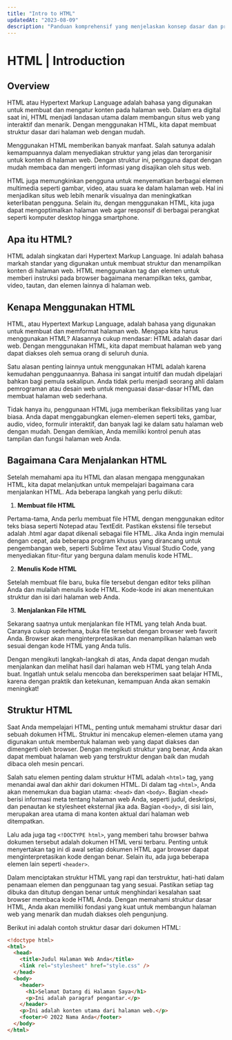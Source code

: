 ```yaml
---
title: "Intro to HTML"
updatedAt: "2023-08-09"
description: "Panduan komprehensif yang menjelaskan konsep dasar dan prinsip HTML untuk membantu Anda memulai membuat situs web yang menarik."
---
```


# HTML | Introduction

## Overview

HTML atau Hypertext Markup Language adalah bahasa yang digunakan untuk membuat dan mengatur konten pada halaman web. Dalam era digital saat ini, HTML menjadi landasan utama dalam membangun situs web yang interaktif dan menarik. Dengan menggunakan HTML, kita dapat membuat struktur dasar dari halaman web dengan mudah.

Menggunakan HTML memberikan banyak manfaat. Salah satunya adalah kemampuannya dalam menyediakan struktur yang jelas dan terorganisir untuk konten di halaman web. Dengan struktur ini, pengguna dapat dengan mudah membaca dan mengerti informasi yang disajikan oleh situs web.

HTML juga memungkinkan pengguna untuk menyematkan berbagai elemen multimedia seperti gambar, video, atau suara ke dalam halaman web. Hal ini menjadikan situs web lebih menarik visualnya dan meningkatkan keterlibatan pengguna. Selain itu, dengan menggunakan HTML, kita juga dapat mengoptimalkan halaman web agar responsif di berbagai perangkat seperti komputer desktop hingga smartphone.

## Apa itu HTML?

HTML adalah singkatan dari Hypertext Markup Language. Ini adalah bahasa markah standar yang digunakan untuk membuat struktur dan menampilkan konten di halaman web. HTML menggunakan tag dan elemen untuk memberi instruksi pada browser bagaimana menampilkan teks, gambar, video, tautan, dan elemen lainnya di halaman web.

## Kenapa Menggunakan HTML

HTML, atau Hypertext Markup Language, adalah bahasa yang digunakan untuk membuat dan memformat halaman web. Mengapa kita harus menggunakan HTML? Alasannya cukup mendasar: HTML adalah dasar dari web. Dengan menggunakan HTML, kita dapat membuat halaman web yang dapat diakses oleh semua orang di seluruh dunia.

Satu alasan penting lainnya untuk menggunakan HTML adalah karena kemudahan penggunaannya. Bahasa ini sangat intuitif dan mudah dipelajari bahkan bagi pemula sekalipun. Anda tidak perlu menjadi seorang ahli dalam pemrograman atau desain web untuk menguasai dasar-dasar HTML dan membuat halaman web sederhana.

Tidak hanya itu, penggunaan HTML juga memberikan fleksibilitas yang luar biasa. Anda dapat menggabungkan elemen-elemen seperti teks, gambar, audio, video, formulir interaktif, dan banyak lagi ke dalam satu halaman web dengan mudah. Dengan demikian, Anda memiliki kontrol penuh atas tampilan dan fungsi halaman web Anda.

## Bagaimana Cara Menjalankan HTML

Setelah memahami apa itu HTML dan alasan mengapa menggunakan HTML, kita dapat melanjutkan untuk mempelajari bagaimana cara menjalankan HTML. Ada beberapa langkah yang perlu diikuti:

1. **Membuat file HTML**

Pertama-tama, Anda perlu membuat file HTML dengan menggunakan editor teks biasa seperti Notepad atau TextEdit. Pastikan ekstensi file tersebut adalah .html agar dapat dikenali sebagai file HTML.
Jika Anda ingin memulai dengan cepat, ada beberapa program khusus yang dirancang untuk pengembangan web, seperti Sublime Text atau Visual Studio Code, yang menyediakan fitur-fitur yang berguna dalam menulis kode HTML.

2. **Menulis Kode HTML**

Setelah membuat file baru, buka file tersebut dengan editor teks pilihan Anda dan mulailah menulis kode HTML. Kode-kode ini akan menentukan struktur dan isi dari halaman web Anda.

3. **Menjalankan File HTML**

Sekarang saatnya untuk menjalankan file HTML yang telah Anda buat. Caranya cukup sederhana, buka file tersebut dengan browser web favorit Anda. Browser akan menginterpretasikan dan menampilkan halaman web sesuai dengan kode HTML yang Anda tulis.

Dengan mengikuti langkah-langkah di atas, Anda dapat dengan mudah menjalankan dan melihat hasil dari halaman web HTML yang telah Anda buat. Ingatlah untuk selalu mencoba dan bereksperimen saat belajar HTML, karena dengan praktik dan ketekunan, kemampuan Anda akan semakin meningkat!

## Struktur HTML

Saat Anda mempelajari HTML, penting untuk memahami struktur dasar dari sebuah dokumen HTML. Struktur ini mencakup elemen-elemen utama yang digunakan untuk membentuk halaman web yang dapat diakses dan dimengerti oleh browser. Dengan mengikuti struktur yang benar, Anda akan dapat membuat halaman web yang terstruktur dengan baik dan mudah dibaca oleh mesin pencari.

Salah satu elemen penting dalam struktur HTML adalah `<html>` tag, yang menandai awal dan akhir dari dokumen HTML. Di dalam tag `<html>`, Anda akan menemukan dua bagian utama: `<head>` dan `<body>`. Bagian `<head>` berisi informasi meta tentang halaman web Anda, seperti judul, deskripsi, dan penautan ke stylesheet eksternal jika ada. Bagian `<body>`, di sisi lain, merupakan area utama di mana konten aktual dari halaman web ditempatkan.

Lalu ada juga tag `<!DOCTYPE html>`, yang memberi tahu browser bahwa dokumen tersebut adalah dokumen HTML versi terbaru. Penting untuk menyertakan tag ini di awal setiap dokumen HTML agar browser dapat menginterpretasikan kode dengan benar. Selain itu, ada juga beberapa elemen lain seperti `<header>`.

Dalam menciptakan struktur HTML yang rapi dan terstruktur, hati-hati dalam penamaan elemen dan penggunaan tag yang sesuai. Pastikan setiap tag dibuka dan ditutup dengan benar untuk menghindari kesalahan saat browser membaca kode HTML Anda. Dengan memahami struktur dasar HTML, Anda akan memiliki fondasi yang kuat untuk membangun halaman web yang menarik dan mudah diakses oleh pengunjung.

Berikut ini adalah contoh struktur dasar dari dokumen HTML:

```html
<!doctype html>
<html>
  <head>
    <title>Judul Halaman Web Anda</title>
    <link rel="stylesheet" href="style.css" />
  </head>
  <body>
    <header>
      <h1>Selamat Datang di Halaman Saya</h1>
      <p>Ini adalah paragraf pengantar.</p>
    </header>
    <p>Ini adalah konten utama dari halaman web.</p>
    <footer>© 2022 Nama Anda</footer>
  </body>
</html>
```

